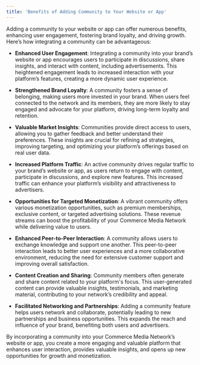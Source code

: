 ```yaml
---
title: 'Benefits of Adding Community to Your Website or App'
---
```


Adding a community to your website or app can offer numerous benefits, enhancing user engagement, fostering brand loyalty, and driving growth. Here’s how integrating a community can be advantageous:

-   **Enhanced User Engagement**: Integrating a community into your brand’s website or app encourages users to participate in discussions, share insights, and interact with content, including advertisements. This heightened engagement leads to increased interaction with your platform’s features, creating a more dynamic user experience.  
      
-   **Strengthened Brand Loyalty**: A community fosters a sense of belonging, making users more invested in your brand. When users feel connected to the network and its members, they are more likely to stay engaged and advocate for your platform, driving long-term loyalty and retention.  
    
-   **Valuable Market Insights**: Communities provide direct access to users, allowing you to gather feedback and better understand their preferences. These insights are crucial for refining ad strategies, improving targeting, and optimizing your platform’s offerings based on real user data.  
      
-   **Increased Platform Traffic**: An active community drives regular traffic to your brand’s website or app, as users return to engage with content, participate in discussions, and explore new features. This increased traffic can enhance your platform’s visibility and attractiveness to advertisers.       
    
-   **Opportunities for Targeted Monetization**: A vibrant community offers various monetization opportunities, such as premium memberships, exclusive content, or targeted advertising solutions. These revenue streams can boost the profitability of your Commerce Media Network while delivering value to users.       
    
-   **Enhanced Peer-to-Peer Interaction**: A community allows users to exchange knowledge and support one another. This peer-to-peer interaction leads to better user experiences and a more collaborative environment, reducing the need for extensive customer support and improving overall satisfaction.  
        
-   **Content Creation and Sharing**: Community members often generate and share content related to your platform's focus. This user-generated content can provide valuable insights, testimonials, and marketing material, contributing to your network’s credibility and appeal.  
         
-   **Facilitated Networking and Partnerships**: Adding a community feature helps users network and collaborate, potentially leading to new partnerships and business opportunities. This expands the reach and influence of your brand, benefiting both users and advertisers.
    
By incorporating a community into your Commerce Media Network’s website or app, you create a more engaging and valuable platform that enhances user interaction, provides valuable insights, and opens up new opportunities for growth and monetization.
